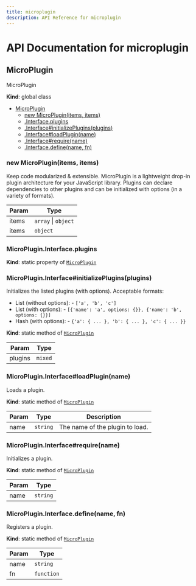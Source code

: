 ```yaml
---
title: microplugin
description: API Reference for microplugin
---
```

# API Documentation for microplugin
<a name="MicroPlugin"></a>

## MicroPlugin
MicroPlugin

**Kind**: global class  

* [MicroPlugin](#MicroPlugin)
    * [new MicroPlugin(items, items)](#new_MicroPlugin_new)
    * [.Interface.plugins](#MicroPlugin.Interface.plugins)
    * [.Interface#initializePlugins(plugins)](#MicroPlugin.Interface+initializePlugins)
    * [.Interface#loadPlugin(name)](#MicroPlugin.Interface+loadPlugin)
    * [.Interface#require(name)](#MicroPlugin.Interface+require)
    * [.Interface.define(name, fn)](#MicroPlugin.Interface.define)

<a name="new_MicroPlugin_new"></a>

### new MicroPlugin(items, items)
Keep code modularized & extensible.
MicroPlugin is a lightweight drop-in plugin architecture for your JavaScript library.
 Plugins can declare dependencies to other plugins and can be initialized with options (in a variety of formats).


| Param | Type |
| --- | --- |
| items | <code>array</code> \| <code>object</code> | 
| items | <code>object</code> | 

<a name="MicroPlugin.Interface.plugins"></a>

### MicroPlugin.Interface.plugins
**Kind**: static property of [<code>MicroPlugin</code>](#MicroPlugin)  
<a name="MicroPlugin.Interface+initializePlugins"></a>

### MicroPlugin.Interface#initializePlugins(plugins)
Initializes the listed plugins (with options).
Acceptable formats:

- List (without options): - `['a', 'b', 'c']`
- List (with options): - `[{'name': 'a', options: {}}, {'name': 'b', options: {}}]`
- Hash (with options): - `{'a': { ... }, 'b': { ... }, 'c': { ... }}`

**Kind**: static method of [<code>MicroPlugin</code>](#MicroPlugin)  

| Param | Type |
| --- | --- |
| plugins | <code>mixed</code> | 

<a name="MicroPlugin.Interface+loadPlugin"></a>

### MicroPlugin.Interface#loadPlugin(name)
Loads a plugin.

**Kind**: static method of [<code>MicroPlugin</code>](#MicroPlugin)  

| Param | Type | Description |
| --- | --- | --- |
| name | <code>string</code> | The name of the plugin to load. |

<a name="MicroPlugin.Interface+require"></a>

### MicroPlugin.Interface#require(name)
Initializes a plugin.

**Kind**: static method of [<code>MicroPlugin</code>](#MicroPlugin)  

| Param | Type |
| --- | --- |
| name | <code>string</code> | 

<a name="MicroPlugin.Interface.define"></a>

### MicroPlugin.Interface.define(name, fn)
Registers a plugin.

**Kind**: static method of [<code>MicroPlugin</code>](#MicroPlugin)  

| Param | Type |
| --- | --- |
| name | <code>string</code> | 
| fn | <code>function</code> | 


